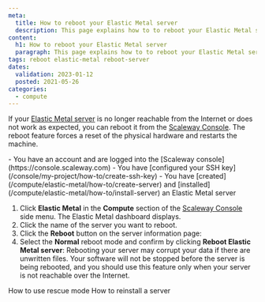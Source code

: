 ```yaml
---
meta:
  title: How to reboot your Elastic Metal server
  description: This page explains how to to reboot your Elastic Metal server
content:
  h1: How to reboot your Elastic Metal server
  paragraph: This page explains how to to reboot your Elastic Metal server
tags: reboot elastic-metal reboot-server 
dates:
  validation: 2023-01-12
  posted: 2021-05-26
categories:
  - compute
---
```


If your [Elastic Metal server](https://www.scaleway.com/en/elastic-metal/) is no longer reachable from the Internet or does not work as expected, you can reboot it from the [Scaleway Console](https://console.scaleway.com). The reboot feature forces a reset of the physical hardware and restarts the machine. 

<Macro id="iam-requirements" />

<Message type="requirement">
  - You have an account and are logged into the [Scaleway console](https://console.scaleway.com)  
  - You have [configured your SSH key](/console/my-project/how-to/create-ssh-key)
  - You have [created](/compute/elastic-metal/how-to/create-server) and [installed](/compute/elastic-metal/how-to/install-server) an Elastic Metal server
</Message>

1. Click **Elastic Metal** in the **Compute** section of the [Scaleway Console](https://console.scaleway.com) side menu. The Elastic Metal dashboard displays.
2. Click the name of the server you want to reboot.
3. Click the **Reboot** button on the server information page: 
4. Select the **Normal** reboot mode and confirm by clicking **Reboot Elastic Metal server**:
    <Message type="important">
      Rebooting your server may corrupt your data if there are unwritten files. Your software will not be stopped before the server is being rebooted, and you should use this feature only when your server is not reachable over the Internet.
    </Message>

<Navigation title="See Also">
  <PreviousButton to="/compute/elastic-metal/how-to/use-rescue-mode/">How to use rescue mode</PreviousButton>
  <NextButton to="/compute/elastic-metal/how-to/reinstall-server/">How to reinstall a server</NextButton>
</Navigation>
